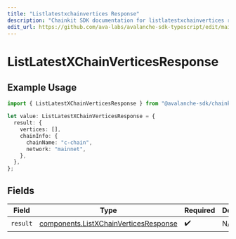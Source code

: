 ```yaml
---
title: "Listlatestxchainvertices Response"
description: "Chainkit SDK documentation for listlatestxchainvertices response"
edit_url: https://github.com/ava-labs/avalanche-sdk-typescript/edit/main/chainkit/docs/models/operations/listlatestxchainverticesresponse.md
---
```


# ListLatestXChainVerticesResponse

## Example Usage

```typescript
import { ListLatestXChainVerticesResponse } from "@avalanche-sdk/chainkit/models/operations";

let value: ListLatestXChainVerticesResponse = {
  result: {
    vertices: [],
    chainInfo: {
      chainName: "c-chain",
      network: "mainnet",
    },
  },
};
```

## Fields

| Field                                                                                          | Type                                                                                           | Required                                                                                       | Description                                                                                    |
| ---------------------------------------------------------------------------------------------- | ---------------------------------------------------------------------------------------------- | ---------------------------------------------------------------------------------------------- | ---------------------------------------------------------------------------------------------- |
| `result`                                                                                       | [components.ListXChainVerticesResponse](https://github.com/ava-labs/avalanche-sdk-typescript/blob/main/chainkit/models/components/listxchainverticesresponse.md) | :heavy_check_mark:                                                                             | N/A                                                                                            |